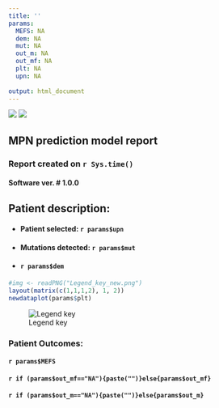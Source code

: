 ```yaml
---
title: ''
params:
  MEFS: NA
  dem: NA
  mut: NA
  out_m: NA
  out_mf: NA
  plt: NA
  upn: NA
  
output: html_document
---
```

![](sanger_logo.png)
![](line.png)

## MPN prediction model report


### Report created on `r Sys.time()`

#### Software ver. # 1.0.0

## Patient description:

#######

* #### Patient selected: `r params$upn`

* #### Mutations detected: `r params$mut`

* #### `r params$dem`



```r

#img <- readPNG("Legend_key_new.png")
layout(matrix(c(1,1,1,2), 1, 2))
newdataplot(params$plt)


```
![Legend key](Legend_key_new_s.png) 

### Patient Outcomes:

#### `r params$MEFS`

#### `r if (params$out_mf=="NA"){paste("")}else{params$out_mf}`
#### `r if (params$out_m=="NA"){paste("")}else{params$out_m}`



